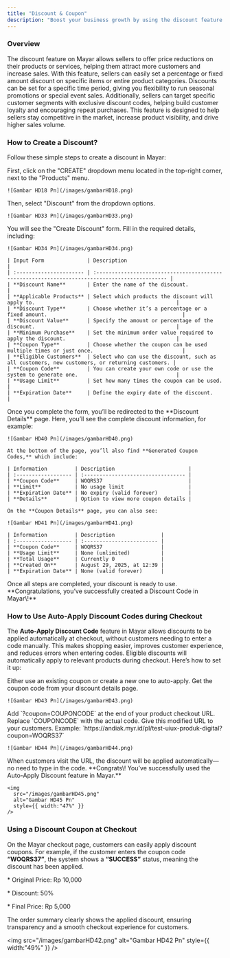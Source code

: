 ```yaml
---
title: "Discount & Coupon"
description: "Boost your business growth by using the discount feature on Mayar to attract and retain more customers!"
---
```


### Overview

The discount feature on Mayar allows sellers to offer price reductions on their products or services, helping them attract more customers and increase sales. With this feature, sellers can easily set a percentage or fixed amount discount on specific items or entire product categories. Discounts can be set for a specific time period, giving you flexibility to run seasonal promotions or special event sales. Additionally, sellers can target specific customer segments with exclusive discount codes, helping build customer loyalty and encouraging repeat purchases. This feature is designed to help sellers stay competitive in the market, increase product visibility, and drive higher sales volume.

### How to Create a Discount?

Follow these simple steps to create a discount in Mayar:

<Steps>
  <Step title="Access the Menu">
    First, click on the "CREATE" dropdown menu located in the top-right corner, next to the "Products" menu.

    ![Gambar HD18 Pn](/images/gambarHD18.png)
  </Step>
  <Step title="Select Discount Option">
    Then, select "Discount" from the dropdown options.

    ![Gambar HD33 Pn](/images/gambarHD33.png)
  </Step>
  <Step title="Fill Out the Discount Form">
    You will see the "Create Discount" form. Fill in the required details, including:

    ![Gambar HD34 Pn](/images/gambarHD34.png)

    | Input Form              | Description                                                                                    |
    | :---------------------- | :--------------------------------------------------------------------------------------------- |
    | **Discount Name**       | Enter the name of the discount.                                                                |
    | **Applicable Products** | Select which products the discount will apply to.                                              |
    | **Discount Type**       | Choose whether it’s a percentage or a fixed amount.                                            |
    | **Discount Value**      | Specify the amount or percentage of the discount.                                              |
    | **Minimum Purchase**    | Set the minimum order value required to apply the discount.                                    |
    | **Coupon Type**         | Choose whether the coupon can be used multiple times or just once.                             |
    | **Eligible Customers**  | Select who can use the discount, such as all customers, new customers, or returning customers. |
    | **Coupon Code**         | You can create your own code or use the system to generate one.                                |
    | **Usage Limit**         | Set how many times the coupon can be used.                                                     |
    | **Expiration Date**     | Define the expiry date of the discount.                                                        |
  </Step>
  <Step title="View Discount Detail Page">
    Once you complete the form, you’ll be redirected to the **Discount Details** page. Here, you’ll see the complete discount information, for example:

    ![Gambar HD40 Pn](/images/gambarHD40.png)

    At the bottom of the page, you’ll also find **Generated Coupon Codes,** which include:

    | Information         | Description                        |
    | :------------------ | :--------------------------------- |
    | **Coupon Code**     | WOQRS37                            |
    | **Limit**           | No usage limit                     |
    | **Expiration Date** | No expiry (valid forever)          |
    | **Details**         | Option to view more coupon details |

    On the **Coupon Details** page, you can also see:

    ![Gambar HD41 Pn](/images/gambarHD41.png)

    | Information         | Description               |
    | :------------------ | :------------------------ |
    | **Coupon Code**     | WOQRS37                   |
    | **Usage Limit**     | None (unlimited)          |
    | **Total Usage**     | Currently 0               |
    | **Created On**      | August 29, 2025, at 12:39 |
    | **Expiration Date** | None (valid forever)      |
  </Step>
  <Step title="Finish Creating Discount">
    Once all steps are completed, your discount is ready to use. **Congratulations, you’ve successfully created a Discount Code in Mayar\!**
  </Step>
</Steps>

### How to Use Auto-Apply Discount Codes during Checkout

The **Auto-Apply Discount Code** feature in Mayar allows discounts to be applied automatically at checkout, without customers needing to enter a code manually. This makes shopping easier, improves customer experience, and reduces errors when entering codes. Eligible discounts will automatically apply to relevant products during checkout. Here’s how to set it up:

<Steps>
  <Step title="Create a Discount">
    Either use an existing coupon or create a new one to auto-apply.
  </Step>
  <Step title="Copy the Coupon Code">
    Get the coupon code from your discount details page.

    ![Gambar HD43 Pn](/images/gambarHD43.png)
  </Step>
  <Step title="Edit Checkout URL">
    Add `?coupon=COUPONCODE` at the end of your product checkout URL. Replace `COUPONCODE` with the actual code.
  </Step>
  <Step title="Share the URL">
    Give this modified URL to your customers. Example: `https://andiak.myr.id/pl/test-uiux-produk-digital?coupon=WOQRS37`

    ![Gambar HD44 Pn](/images/gambarHD44.png)
  </Step>
  <Step title="Checkout Process">
    When customers visit the URL, the discount will be applied automatically—no need to type in the code. **Congrats\! You’ve successfully used the Auto-Apply Discount feature in Mayar.**

    <img
      src="/images/gambarHD45.png"
      alt="Gambar HD45 Pn"
      style={{ width:"47%" }}
    />
  </Step>
</Steps>

### Using a Discount Coupon at Checkout

On the Mayar checkout page, customers can easily apply discount coupons. For example, if the customer enters the coupon code **“WOQRS37”**, the system shows a **“SUCCESS”** status, meaning the discount has been applied.

\* Original Price: Rp 10,000

\* Discount: 50%

\* Final Price: Rp 5,000

The order summary clearly shows the applied discount, ensuring transparency and a smooth checkout experience for customers.

<img
  src="/images/gambarHD42.png"
  alt="Gambar HD42 Pn"
  style={{ width:"49%" }}
/>